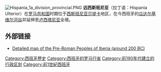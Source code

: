 [[Image:Hispania_1a_division_provincial.PNG|thumb]]
'''远西斯班尼亚'''（拉丁语：Hispania Ulterior）在[[罗马共和国|罗马共和国]]时期位于[[西斯班尼亚|西斯班尼亚]][[贝提卡|贝提卡]]地区，在今西班牙的[[瓜达尔基维尔河|瓜达尔基维尔河谷]]并延伸至[[卢西塔尼亚|卢西塔尼亚]]全境。

==外部链接==
*[https://web.archive.org/web/20040611215344/http://www.arqueotavira.com/Mapas/Iberia/Populi.htm Detailed map of the Pre-Roman Peoples of Iberia (around 200 BC)]

{{西班牙地理小作品}}

[[Category:西班牙歷史|Category:西班牙歷史]]
[[Category:西班牙的罗马行省|Category:西班牙的罗马行省]]
[[Category:前190年代建立的行政区划|Category:前190年代建立的行政区划]]
[[Category:前1世紀西班牙|Category:前1世紀西班牙]]